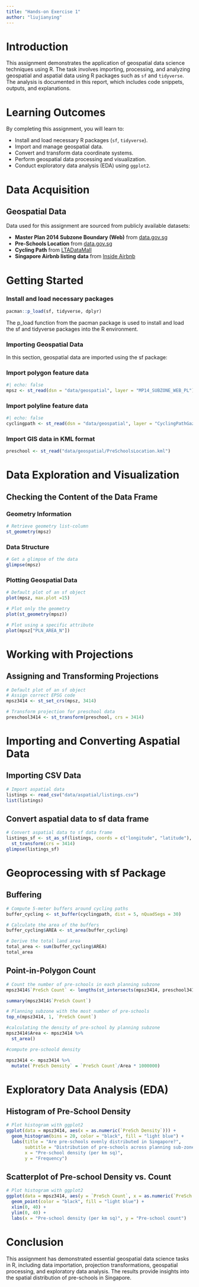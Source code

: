 ```yaml
---
title: "Hands-on Exercise 1"
author: "liujianying"
---
```


# Introduction

This assignment demonstrates the application of geospatial data science techniques using R. The task involves importing, processing, and analyzing geospatial and aspatial data using R packages such as `sf` and `tidyverse`. The analysis is documented in this report, which includes code snippets, outputs, and explanations.

# Learning Outcomes

By completing this assignment, you will learn to:

- Install and load necessary R packages (`sf`, `tidyverse`).
- Import and manage geospatial data.
- Convert and transform data coordinate systems.
- Perform geospatial data processing and visualization.
- Conduct exploratory data analysis (EDA) using `ggplot2`.

# Data Acquisition

## Geospatial Data

Data used for this assignment are sourced from publicly available datasets:

- **Master Plan 2014 Subzone Boundary (Web)** from [data.gov.sg](https://data.gov.sg/)
- **Pre-Schools Location** from [data.gov.sg](https://data.gov.sg/)
- **Cycling Path** from [LTADataMall](https://www.lta.gov.sg/content/ltagov/en/industry_innovations/industry_matters/datamall.html)
- **Singapore Airbnb listing data** from [Inside Airbnb](http://insideairbnb.com/get-the-data.html)


# Getting Started

### Install and load necessary packages

```r

pacman::p_load(sf, tidyverse, dplyr)
```
The p_load function from the pacman package is used to install and load the sf and tidyverse packages into the R environment.

### Importing Geospatial Data
In this section, geospatial data are imported using the sf package:

### Import polygon feature data

```r
#| echo: false
mpsz <- st_read(dsn = "data/geospatial", layer = "MP14_SUBZONE_WEB_PL")

```





### Import polyline feature data

```r
#| echo: false
cyclingpath <- st_read(dsn = "data/geospatial", layer = "CyclingPathGazette")

```


### Import GIS data in KML format
```r

preschool <- st_read("data/geospatial/PreSchoolsLocation.kml")

```

# Data Exploration and Visualization
## Checking the Content of the Data Frame
### Geometry Information


```r

# Retrieve geometry list-column
st_geometry(mpsz)

```
### Data Structure
```r

# Get a glimpse of the data
glimpse(mpsz)
```

### Plotting Geospatial Data


```r

# Default plot of an sf object
plot(mpsz, max.plot =15)

# Plot only the geometry
plot(st_geometry(mpsz))

# Plot using a specific attribute
plot(mpsz["PLN_AREA_N"])

```

# Working with Projections
## Assigning and Transforming Projections


```r

# Default plot of an sf object
# Assign correct EPSG code
mpsz3414 <- st_set_crs(mpsz, 3414)

# Transform projection for preschool data
preschool3414 <- st_transform(preschool, crs = 3414)
```


# Importing and Converting Aspatial Data
## Importing CSV Data


```r

# Import aspatial data
listings <- read_csv("data/aspatial/listings.csv")
list(listings)
```
## Convert aspatial data to sf data frame


```r

# Convert aspatial data to sf data frame
listings_sf <- st_as_sf(listings, coords = c("longitude", "latitude"), crs = 4326) %>%
  st_transform(crs = 3414)
glimpse(listings_sf)
```

# Geoprocessing with sf Package
## Buffering



```r

# Compute 5-meter buffers around cycling paths
buffer_cycling <- st_buffer(cyclingpath, dist = 5, nQuadSegs = 30)

# Calculate the area of the buffers
buffer_cycling$AREA <- st_area(buffer_cycling)

# Derive the total land area
total_area <- sum(buffer_cycling$AREA)
total_area
```
## Point-in-Polygon Count


```r

# Count the number of pre-schools in each planning subzone
mpsz3414$`PreSch Count` <- lengths(st_intersects(mpsz3414, preschool3414))

summary(mpsz3414$`PreSch Count`)

# Planning subzone with the most number of pre-schools
top_n(mpsz3414, 1, `PreSch Count`)

#calculating the density of pre-school by planning subzone
mpsz3414$Area <- mpsz3414 %>%
  st_area()

#compute pre-schoold density 

mpsz3414 <- mpsz3414 %>%
  mutate(`PreSch Density` = `PreSch Count`/Area * 1000000)
```

# Exploratory Data Analysis (EDA)
## Histogram of Pre-School Density


```r

# Plot histogram with ggplot2
ggplot(data = mpsz3414, aes(x = as.numeric(`PreSch Density`))) +
  geom_histogram(bins = 20, color = "black", fill = "light blue") +
  labs(title = "Are pre-schools evenly distributed in Singapore?",
       subtitle = "Distribution of pre-schools across planning sub-zones",
       x = "Pre-school density (per km sq)",
       y = "Frequency")
```

## Scatterplot of Pre-school Density vs. Count
```r

# Plot histogram with ggplot2
ggplot(data = mpsz3414, aes(y = `PreSch Count`, x = as.numeric(`PreSch Density`))) +
  geom_point(color = "black", fill = "light blue") +
  xlim(0, 40) +
  ylim(0, 40) +
  labs(x = "Pre-school density (per km sq)", y = "Pre-school count")

```

# Conclusion
This assignment has demonstrated essential geospatial data science tasks in R, including data importation, projection transformations, geospatial processing, and exploratory data analysis. The results provide insights into the spatial distribution of pre-schools in Singapore.

